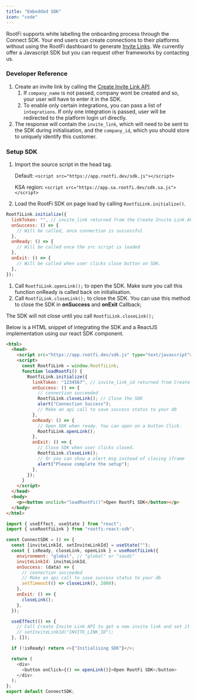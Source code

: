```yaml
---
title: "Embedded SDK"
icon: "code"
---
```


RootFi supports white labelling the onboarding process through the Connect SDK. Your end users can create connections to their platforms without using the RootFi dashboard to generate [Invite Links](/documentation/concepts/rootfi-connect/invite-link). We currently offer a Javascript SDK but you can request other frameworks by contacting us.

### Developer Reference

1. Create an invite link by calling the [Create Invite Link API](/api-reference/v3/core/invite-links/create-invite-link).
   1. If `company_name` is not passed, company wont be created and so, your user will have to enter it in the SDK.
   2. To enable only certain integrations, you can pass a list of `integrations`. If only one integration is passed, user will be redirected to the platform login url directly.
2. The response will contain the `invite_link`, which will need to be sent to the SDK during initialisation, and the `company_id`, which you should store to uniquely identify this customer.

### Setup SDK

1. Import the source script in the head tag.

   Default: `<script src="https://app.rootfi.dev/sdk.js"></script>`

   KSA region: `<script src="https://app.sa.rootfi.dev/sdk.sa.js"></script>`

2. Load the RootFi SDK on page load by calling `RootfiLink.initialize()`.

```javascript JavaScript
RootfiLink.initialize({
  linkToken: "", // invite_link returned from the Create Invite Link API
  onSuccess: () => {
    // Will be called, once connection is successful
  },
  onReady: () => {
    // Will be called once the src script is loaded
  },
  onExit: () => {
    // Will be called when user clicks close button on SDK.
  },
});
```

1. Call `RootfiLink.openLink();` to open the SDK. Make sure you call this function onReady is called back on initialisation.
2. Call `RootfiLink.closeLink();` to close the SDK. You can use this method to close the SDK in **onSuccess** and **onExit** Callback;

<Warning>The SDK will not close until you call `RootfiLink.closeLink();`</Warning>

Below is a HTML snippet of integrating the SDK and a ReactJS implementation using our react SDK component.

<CodeGroup>

```html HTML
<html>
  <head>
    <script src="https://app.rootfi.dev/sdk.js" type="text/javascript"></script>
    <script>
      const RootfiLink = window.RootfiLink;
      function loadRootFi() {
        RootfiLink.initialize({
          linkToken: "1234567", // invite_link_id returned from Create Invite Link API
          onSuccess: () => {
            // connection succeeded
            RootfiLink.closeLink(); // Close the SDK
            alert("Connection Success");
            // Make an api call to save success status to your db
          },
          onReady: () => {
            // Open SDK when ready. You can open on a button Click.
            RootfiLink.openLink();
          },
          onExit: () => {
            // Close SDK when user clicks closed.
            RootfiLink.closeLink();
            // Or you can show a alert msg instead of closing iframe
            alert("Please complete the setup");
          },
        });
      }
    </script>
  </head>
  <body>
    <p><button onclick="loadRootFi()">Open RootFi SDK</button></p>
  </body>
</html>
```

```javascript React
import { useEffect, useState } from "react";
import { useRootfiLink } from "rootfi-react-sdk";

const ConnectSDK = () => {
  const [inviteLinkId, setInviteLinkId] = useState("");
  const { isReady, closeLink, openLink } = useRootfiLink({
    environment: "global", // "global" or "saudi"
    inviteLinkId: inviteLinkId,
    onSuccess: (data) => {
      // connection succeeded
      // Make an api call to save success status to your db
      setTimeout(() => closeLink(), 2000);
    },
    onExit: () => {
      closeLink();
    },
  });

  useEffect(() => {
    // Call Create Invite Link API to get a new invite link and set it to the state
    // setInviteLinkId("INVITE_LINK_ID");
  }, []);

  if (!isReady) return <>{"Initialising SDK"}</>;

  return (
    <div>
      <button onClick={() => openLink()}>Open RootFi SDK</button>
    </div>
  );
};
export default ConnectSDK;
```

</CodeGroup>
